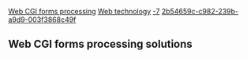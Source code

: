 [[Property:title|Web CGI forms processing]]
[[Property:link_title|Web technology]]
[[Property:weight|-7]]
[[Property:uuid|2b54659c-c982-239b-a9d9-003f3868c49f]]
== Web CGI forms processing solutions==


